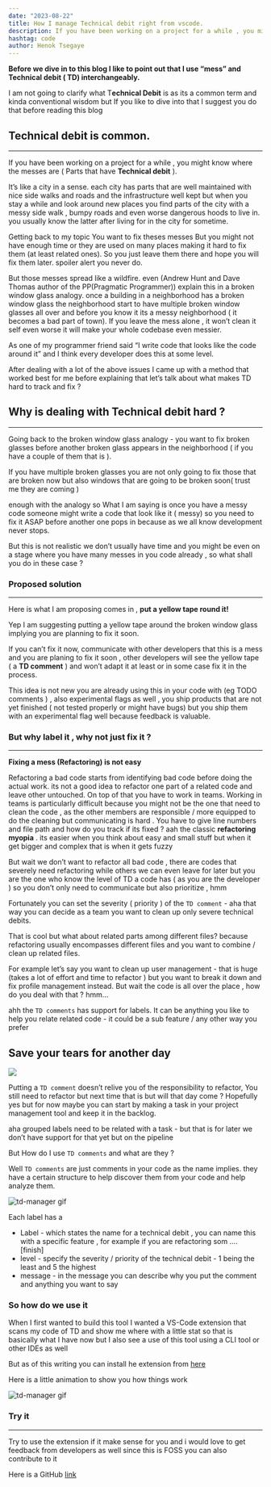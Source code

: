 ```yaml
---
date: "2023-08-22"
title: How I manage Technical debit right from vscode.
description: If you have been working on a project for a while , you might know where the bard parts ( Parts that have Technical debit ) exist. You want to fix them because the bad parts duplicate like a virus and make your codebase a mess. But you might not have time or they are used on many places making it hard to fix them. So you just leave them there and hope you will fix them later. But you never do. but at least now you can flag them and fix them later.
hashtag: code
author: Henok Tsegaye
---
```

**Before we dive in to this blog I like to point out that I use “mess” and Technical debit ( TD) interchangeably.**

I am not going to clarify what T**echnical Debit** is as its a common term and kinda conventional wisdom but If you like to dive into that I suggest you do that before reading this blog




## Technical debit is common.
---


If you have been working on a project for a while , you might know where the messes are ( Parts that have **Technical debit** ). 

It’s like a city in a sense. each city has parts that are well maintained with nice side walks and roads and the infrastructure well kept but when you stay a while and look around new places you find parts of the city with a messy side walk , bumpy roads and even worse dangerous hoods to live in. you usually know the latter after living for in the city for sometime.

Getting back to my topic You want to fix theses messes  But you might not have enough time or they are used on many places making it hard to fix them (at least related ones). So you just leave them there and hope you will fix them later. spoiler alert you never do.

But  those messes  spread like a wildfire. even (Andrew Hunt and Dave Thomas author of the PP(Pragmatic Programmer)) explain this in a broken window glass analogy.  once a building in a neighborhood has a broken window glass the neighborhood start to have multiple broken window glasses all over and before you know it its a messy neighborhood ( it becomes a bad part of town).  If you leave the mess alone , it won’t clean it self even worse it will make your whole codebase even messier.

As one of my programmer friend said “I write code that looks like the code around it” and I think every developer does this at some level.

After dealing with a lot of the above issues I came up with a method that worked best for me before explaining that let’s talk about what makes  TD hard to track and fix ?



## Why is dealing with Technical debit hard ?
---
Going back to the broken window glass analogy - you want to fix broken glasses before another broken glass appears in the neighborhood ( if you have a couple of them that is ).

If you have multiple broken glasses you are not only going to fix those that are broken now but also windows that are going to be broken soon( trust me they are coming ) 

enough with the analogy so What I am saying is once you have a messy code someone might write a code that look like it ( messy) so you need to fix it ASAP before another one pops in because as we all know development never stops.

But this is not realistic we don’t usually have time and you might be even on a stage where you have many messes in you code already , so what shall you do in these case ?



### Proposed solution
---

Here is what I am proposing comes in , **put a yellow tape round it!**  

Yep I am suggesting putting a yellow tape around the broken window glass implying you are planning to fix it soon.

If you can’t fix it now, communicate with other developers that this is a mess and you are planing to fix it soon , other developers will see the yellow tape ( a **TD comment** ) and won’t adapt it at least or in some case fix it in the process.

This idea is not new you are already using this in your code with (eg TODO comments ) , also experimental flags as well , you ship products that are not yet finished ( not tested properly or might have bugs) but you ship them with an experimental flag well because feedback is valuable.

### But why label it , why not just fix it ?
---

**Fixing a mess (Refactoring) is not easy**

Refactoring a bad code starts from identifying bad code before doing the actual work. its not a good idea to refactor one part of a related code and leave other untouched.
On top of that you have to work in teams. Working in teams is particularly difficult because you might not be the one that need to clean the code , as the other members are responsible / more equipped to do the cleaning but communicating is hard . You have to give line numbers and file path and how do you track if its fixed ?
aah the classic **refactoring myopia** . its easier when you think about easy and small stuff but when it get bigger and complex that is when it gets fuzzy

But wait we don’t want to refactor all bad code , there are codes that severely need refactoring while others we can even leave for later but you are the one who know the level of TD a code has ( as you are the developer ) so you don’t only need to communicate but also prioritize , hmm

Fortunately you can set the severity ( priority ) of the `TD comment` - aha that way you can decide as a team you want to clean up only severe technical debits.

That is cool but what about related parts among different files? because refactoring usually encompasses different files and you want to combine / clean up related files. 

For example let’s say you want to clean up user management - that is huge (takes a lot of effort and time to refactor ) but you want to break it down and fix profile management instead. But wait the code is all over the place , how do you deal with that ? hmm…

ahh the `TD comments` has support for  labels. It can be anything you like to help you relate related code - it could be a sub feature / any other way you prefer

## Save your tears for another day

<img src="https://media.giphy.com/media/xPqYFRk3d5x2vCyAGz/giphy.gif" />

Putting a `TD comment` doesn’t relive you of the responsibility to refactor, You still need to refactor but next time that is but will that day come ? Hopefully yes but for now maybe you can start by making a task in your project management tool and keep it in the backlog.

aha grouped labels need to be related with a task - but that is for later we don’t have support for that yet but on the pipeline

But How do I use `TD comments` and what are they ?

Well `TD comments` are just comments in your code as the name implies. they have a certain structure to help discover them from your code and help analyze them.

<img src="/assets/blog/td-manager/td-manager.png" alt="td-manager gif"  />


Each label has a 

- Label - which states the name for a technical debit , you can name this with a specific feature , for example if you are refactoring som …. [finish]
- level - specify the severity / priority of the technical debit - 1 being the least and 5 the highest
- message - in the message you can describe why you put the comment and anything you want to say

### So how do we use it

When I first wanted to build this tool I wanted a VS-Code extension that scans my code of TD and show me where with a little stat so that is basically what I have now but I also see a use of this tool using a CLI tool or other IDEs as well

But as of this writing you can install he extension from [here](https://marketplace.visualstudio.com/items?itemName=HenokTsegaye.td-manager) 

Here is a little animation to show you how things work

<img src="/assets/blog/td-manager/td-manager.gif" alt="td-manager gif"   />

### Try it
---

Try to use the extension if it make sense for you and i would love to get feedback from developers as well since this is FOSS you can also contribute to it

Here is a GitHub [link](https://github.com/henoktsegaye/TD-manager)